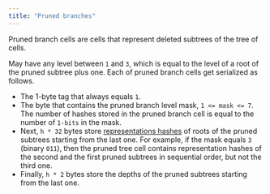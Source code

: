 ```yaml
---
title: "Pruned branches"
---
```


Pruned branch cells are cells that represent deleted subtrees of the tree of cells.

May have any level between `1` and `3`, which is equal to the level of a root of the pruned subtree plus one.
Each of pruned branch cells get serialized as follows.

- The 1-byte tag that always equals `1`.
- The byte that contains the pruned branch level mask, `1 <= mask <= 7`. The number of hashes stored in the pruned branch cell
  is equal to the number of `1-bits` in the mask.
- Next, `h * 32` bytes store [representations hashes](/foundations/cell-serialization/cells) of roots of the pruned subtrees starting
  from the last one. For example, if the mask equals `3` (binary `011`), then the pruned tree cell contains representation hashes of the second
  and the first pruned subtrees in sequential order, but not the third one.
- Finally, `h * 2` bytes store the depths of the pruned subtrees starting from the last one.
